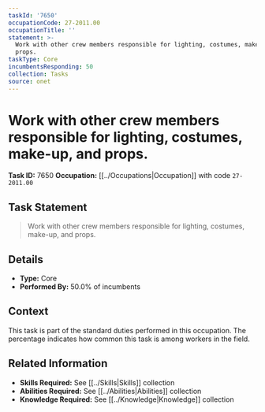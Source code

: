 ```yaml
---
taskId: '7650'
occupationCode: 27-2011.00
occupationTitle: ''
statement: >-
  Work with other crew members responsible for lighting, costumes, make-up, and
  props.
taskType: Core
incumbentsResponding: 50
collection: Tasks
source: onet
---
```

# Work with other crew members responsible for lighting, costumes, make-up, and props.

**Task ID:** 7650
**Occupation:** [[../Occupations|Occupation]] with code `27-2011.00`

## Task Statement

> Work with other crew members responsible for lighting, costumes, make-up, and props.

## Details

- **Type:** Core
- **Performed By:** 50.0% of incumbents

## Context

This task is part of the standard duties performed in this occupation. The percentage indicates how common this task is among workers in the field.

## Related Information

- **Skills Required:** See [[../Skills|Skills]] collection
- **Abilities Required:** See [[../Abilities|Abilities]] collection
- **Knowledge Required:** See [[../Knowledge|Knowledge]] collection
